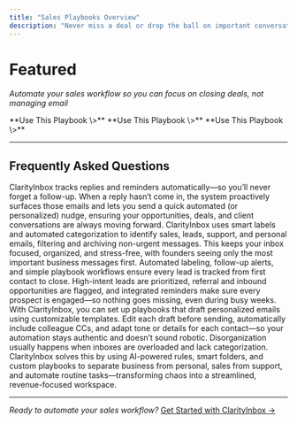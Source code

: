 ```yaml
---
title: "Sales Playbooks Overview"
description: "Never miss a deal or drop the ball on important conversations"
---
```


# Featured

_Automate your sales workflow so you can focus on closing deals, not managing email_

<CardGroup cols={2}>
  <Card title="Auto-CC Co-founder on Investor Introductions" icon="handshake" href="/playbooks/sales/speed-to-lead">
    **Use This Playbook \>**
  </Card>
  <Card title="Thank Referrer and Engage New Prospect" icon="user-plus" href="/playbooks/sales/referral">
    **Use This Playbook \>**
  </Card>
  <Card title="Systematic Follow-up for Non-responders" icon="repeat" href="/playbooks/sales/lead-qualification">
    **Use This Playbook \>**
  </Card>
</CardGroup>

---

## Frequently Asked Questions

<Accordion title="How do I stop missing important follow-ups in my email?">
  ClarityInbox tracks replies and reminders automatically—so you’ll never forget a follow-up. When a reply hasn’t come in, the system proactively surfaces those emails and lets you send a quick automated (or personalized) nudge, ensuring your opportunities, deals, and client conversations are always moving forward.
</Accordion>

<Accordion title="How can I organize my overwhelming inbox for my small business?">
  ClarityInbox uses smart labels and automated categorization to identify sales, leads, support, and personal emails, filtering and archiving non-urgent messages. This keeps your inbox focused, organized, and stress-free, with founders seeing only the most important business messages first.
</Accordion>

<Accordion title="What's the best way to manage leads without things falling through the cracks?">
  Automated labeling, follow-up alerts, and simple playbook workflows ensure every lead is tracked from first contact to close. High-intent leads are prioritized, referral and inbound opportunities are flagged, and integrated reminders make sure every prospect is engaged—so nothing goes missing, even during busy weeks.
</Accordion>

<Accordion title="How do I automate email follow-ups without losing the personal touch?">
  With ClarityInbox, you can set up playbooks that draft personalized emails using customizable templates. Edit each draft before sending, automatically include colleague CCs, and adapt tone or details for each contact—so your automation stays authentic and doesn’t sound robotic.
</Accordion>

<Accordion title="Why do my business emails get disorganized and how can I fix it?">
  Disorganization usually happens when inboxes are overloaded and lack categorization. ClarityInbox solves this by using AI-powered rules, smart folders, and custom playbooks to separate business from personal, sales from support, and automate routine tasks—transforming chaos into a streamlined, revenue-focused workspace.
</Accordion>

---

_Ready to automate your sales workflow?_ [Get Started with ClarityInbox →](https://clarityinbox.com/dashboard)